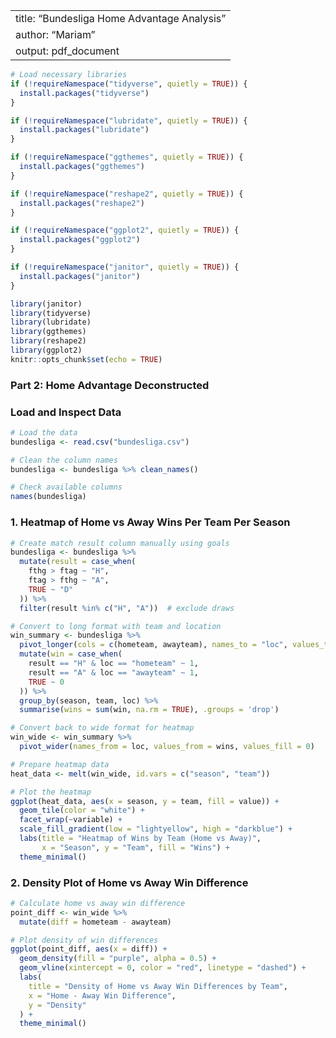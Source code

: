 
---
title: "Bundesliga Home Advantage Analysis"
author: "Mariam"
output: pdf_document
---

```r

# Load necessary libraries
if (!requireNamespace("tidyverse", quietly = TRUE)) {
  install.packages("tidyverse")
}

if (!requireNamespace("lubridate", quietly = TRUE)) {
  install.packages("lubridate")
}

if (!requireNamespace("ggthemes", quietly = TRUE)) {
  install.packages("ggthemes")
}

if (!requireNamespace("reshape2", quietly = TRUE)) {
  install.packages("reshape2")
}

if (!requireNamespace("ggplot2", quietly = TRUE)) {
  install.packages("ggplot2")
}

if (!requireNamespace("janitor", quietly = TRUE)) {
  install.packages("janitor")
}

library(janitor)
library(tidyverse)
library(lubridate)
library(ggthemes)
library(reshape2)
library(ggplot2)
knitr::opts_chunk$set(echo = TRUE)
```

### Part 2: Home Advantage Deconstructed


### Load and Inspect Data

```r
# Load the data
bundesliga <- read.csv("bundesliga.csv")

# Clean the column names
bundesliga <- bundesliga %>% clean_names()

# Check available columns
names(bundesliga)
```

### 1. Heatmap of Home vs Away Wins Per Team Per Season

```r
# Create match result column manually using goals
bundesliga <- bundesliga %>%
  mutate(result = case_when(
    fthg > ftag ~ "H",
    ftag > fthg ~ "A",
    TRUE ~ "D"
  )) %>%
  filter(result %in% c("H", "A"))  # exclude draws

# Convert to long format with team and location
win_summary <- bundesliga %>%
  pivot_longer(cols = c(hometeam, awayteam), names_to = "loc", values_to = "team") %>%
  mutate(win = case_when(
    result == "H" & loc == "hometeam" ~ 1,
    result == "A" & loc == "awayteam" ~ 1,
    TRUE ~ 0
  )) %>%
  group_by(season, team, loc) %>%
  summarise(wins = sum(win, na.rm = TRUE), .groups = 'drop')

# Convert back to wide format for heatmap
win_wide <- win_summary %>%
  pivot_wider(names_from = loc, values_from = wins, values_fill = 0)

# Prepare heatmap data
heat_data <- melt(win_wide, id.vars = c("season", "team"))

# Plot the heatmap
ggplot(heat_data, aes(x = season, y = team, fill = value)) +
  geom_tile(color = "white") +
  facet_wrap(~variable) +
  scale_fill_gradient(low = "lightyellow", high = "darkblue") +
  labs(title = "Heatmap of Wins by Team (Home vs Away)",
       x = "Season", y = "Team", fill = "Wins") +
  theme_minimal()
```

### 2. Density Plot of Home vs Away Win Difference

```r
# Calculate home vs away win difference
point_diff <- win_wide %>%
  mutate(diff = hometeam - awayteam)

# Plot density of win differences
ggplot(point_diff, aes(x = diff)) +
  geom_density(fill = "purple", alpha = 0.5) +
  geom_vline(xintercept = 0, color = "red", linetype = "dashed") +
  labs(
    title = "Density of Home vs Away Win Differences by Team",
    x = "Home - Away Win Difference",
    y = "Density"
  ) +
  theme_minimal()
```
